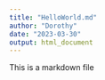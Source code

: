 ```yaml
---
title: "HelloWorld.md"
author: "Dorothy"
date: "2023-03-30"
output: html_document
---
```





This is a markdown file


